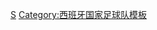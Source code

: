{{国家队
 | name      = 2013年聯合會盃足球賽西班牙參賽名單
 | bg        = #db000d
 | fg        = #fbea0e
 | bordercolor = #000033
 | country   = 西班牙
 | flag      = Spain
 | comp link = 2013年洲際國家盃
 | comp      = 2013年-{zh-hans:联合会杯;zh-hk:洲際國家盃;zh-tw:聯合會盃;}-（亞軍）
 | p1        = [[伊克尔·卡西利亚斯|-{zh-hans:卡西利亚斯;zh-hk:卡斯拿斯;zh-tw:卡西亞斯;}-]] [[File:Captain sports.svg|10px|link=隊長 (足球)|alt=队长]]
 | p2        = [[魯爾·艾比奧爾|-{zh-hans:阿尔比奥尔;zh-hk:艾比奧爾;zh-tw:阿爾比奧;}-]]
 | p3        = [[杰拉德·皮克|-{zh-hans:皮克;zh-hk:碧基;zh-mo:比基;zh-tw:皮克;}-]]
 | p4        = [[查維·馬天尼斯|-{zh-hans:马丁内斯;zh-hk:馬天尼斯;zh-tw:馬丁內斯;}-]]
 | p5        = [[塞萨尔·阿斯皮利奎塔|-{zh-hans:阿斯皮利奎塔;zh-hk:艾斯派古達;zh-tw:阿斯皮利奎塔;}-]]
 | p6        = [[安德烈斯·伊涅斯塔|-{zh-hans:伊涅斯塔;zh-hk:恩尼斯達;zh-tw:伊涅斯達;}-]]
 | p7        = [[大卫·比利亚|-{zh-hans:比利亚;zh-hk:韋拿;zh-tw:比利亞;}-]]
 | p8        = [[哈維|-{zh-hans:哈维;zh-hk:沙維;zh-tw:哈維;}-]]
 | p9        = [[費蘭度·托利斯|-{zh-hans:托雷斯;zh-hk:托利斯;zh-tw:托雷斯;}-]]
 | p10       = [[塞斯克·法比加斯|-{zh-hans:法布雷加斯;zh-hk:法比加斯;zh-tw:法布雷加斯;}-]]
 | p11       = [[佩德罗·罗德里格斯·雷德斯马|-{zh-hans:佩德罗;zh-hk:柏度;zh-tw:佩德羅;}-]]
 | p12       = [[域陀·華迪斯|-{zh-hans:巴尔德斯;zh-hk:華迪斯;zh-tw:巴爾德斯;}-]]
 | p13       = [[桑·馬達|-{zh-hans:马塔;zh-hk:馬達;zh-tw:馬塔;}-]]
 | p14       = [[羅拔圖·蘇達度|-{zh-hans:索尔达多; zh-hant:蘇爾達多; zh-hk:蘇達度;}-]]
 | p15       = [[塞尔希奥·拉莫斯|-{zh-hans:拉莫斯;zh-hk:拉莫斯;zh-tw:拉莫斯;}-]]
 | p16       = [[塞尔希奥·布斯克茨|-{zh-hans:布斯克茨;zh-hk:布斯基斯;zh-tw:布斯克茨;}-]]
 | p17       = [[艾華路·艾比路亞|-{zh-hans:阿贝罗阿;zh-hk:艾比路亞;zh-tw:阿貝羅亞;}-]]
 | p18       = [[佐迪·艾巴|-{zh-hans:阿尔巴;zh-hk:艾巴;zh-tw:阿爾巴;}-]]
 | p19       = [[拿祖·蒙利爾|-{zh-hans:蒙雷亚尔;zh-hk:蒙利爾;zh-tw:蒙雷亞爾;}-]]
 | p20       = [[辛蒂·卡索拉|-{zh-hans:卡索拉;zh-hk:卡蘇拿;zh-tw:卡索拉;}-]]
 | p21       = [[大衛·席爾瓦|-{zh-hans:席尔瓦;zh-hk:施華;zh-tw:席爾瓦;}-]]
 | p22       = [[捷西斯·拿華斯|-{zh-hans:纳瓦斯;zh-hk:拿華斯;zh-tw:納瓦斯;}-]]
 | p23       = [[佩佩·雷纳|-{zh-hans:雷纳;zh-hk:連拿;zh-tw:雷納;}-]]
 | coach     = [[比森特·德尔·博斯克|-{zh-hans:德尔·博斯克;zh-hk:迪保斯基;zh-tw:德爾博斯克;}-]]
}}<noinclude>
[[Category:2013年聯合會盃參賽名單模板|S]]
[[Category:西班牙国家足球队模板]]

</noinclude>